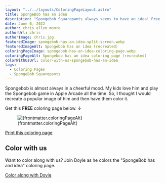 ```yaml
---
layout: "../../layouts/ColoringPageLayout.astro"
title: SpongeBob has an idea
description: "Spongebob Squarepants always seems to have an idea! Free coloring page."
date: June 6, 2022
author: chris allen moore
authorUrl: chris
authorImage: chris.jpg
featuredImage: spongebob-has-an-idea-split-screen.webp
featuredImageAlt: Spongebob has an idea (recreated)
coloringPageImage: spongebob-has-an-idea-coloring-page.webp
coloringPageAlt: Spongebob has an idea coloring page (recreated)
colorWithUsUrl: color-with-us-spongebob-has-an-idea
tags:
  - Coloring Pages
  - SpongeBob Squarepants
---
```


Spongebob is almost always in a cheerful mood. My kids love him and play the Spongebob game in Apple Arcade all the time. So, I thought I would recreate a popular image of him and then have them color it.

Get this **FREE** coloring page below. ↓

<figure class="text-center mt-0">
  <img
    src={`/images/coloring-pages/${frontmatter.coloringPageImage}`}
    alt={frontmatter.coloringPageAlt}
    class="w-full"
  />
  <figcaption class="text-sm">{frontmatter.coloringPageAlt}</figcaption>
</figure>

<div class="text-center">
  <a
    target="_blank"
    href={`/images/coloring-pages/${frontmatter.coloringPageImage}/`}
    class="no-underline bg-paradiso-600 hover:bg-paradiso-700 text-white py-4 px-5 rounded-full leading-normal"
  >
    <span>Print this coloring page</span>
  </a>
</div>

## Color with us

Want to color along with us? Join Doyle as he colors the "SpongeBob has and idea" coloring page.

<div class="text-center">
  <a
    target="_blank"
    href={`/blog/${frontmatter.colorWithUsUrl}/`}
    class="no-underline bg-paradiso-600 hover:bg-paradiso-700 text-white py-4 px-5 rounded-full leading-normal"
  >
    <span>Color along with Doyle</span>
  </a>
</div>
